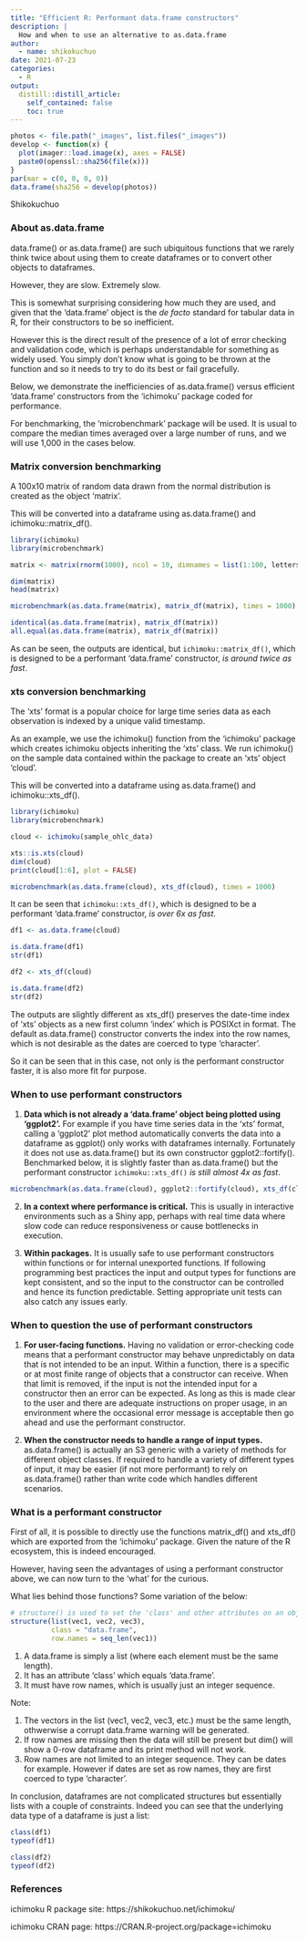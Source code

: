 ```yaml
---
title: "Efficient R: Performant data.frame constructors"
description: |
  How and when to use an alternative to as.data.frame
author:
  - name: shikokuchuo
date: 2021-07-23
categories:
  - R
output:
  distill::distill_article:
    self_contained: false
    toc: true
---
```


```r

photos <- file.path("_images", list.files("_images"))
develop <- function(x) {
  plot(imager::load.image(x), axes = FALSE)
  paste0(openssl::sha256(file(x)))
}
par(mar = c(0, 0, 0, 0))
data.frame(sha256 = develop(photos))

```
<aside> Shikokuchuo </aside>

### About as.data.frame

data.frame() or as.data.frame() are such ubiquitous functions that we rarely think twice about using them to create dataframes or to convert other objects to dataframes.

However, they are slow. Extremely slow.

This is somewhat surprising considering how much they are used, and given that the 'data.frame' object is the *de facto* standard for tabular data in R, for their constructors to be so inefficient.

However this is the direct result of the presence of a lot of error checking and validation code, which is perhaps understandable for something as widely used. You simply don't know what is going to be thrown at the function and so it needs to try to do its best or fail gracefully.

Below, we demonstrate the inefficiencies of as.data.frame() versus efficient 'data.frame' constructors from the 'ichimoku' package coded for performance.

For benchmarking, the 'microbenchmark' package will be used. It is usual to compare the median times averaged over a large number of runs, and we will use 1,000 in the cases below.

### Matrix conversion benchmarking

A 100x10 matrix of random data drawn from the normal distribution is created as the object 'matrix'.

This will be converted into a dataframe using as.data.frame() and ichimoku::matrix_df().

```r

library(ichimoku)
library(microbenchmark)

matrix <- matrix(rnorm(1000), ncol = 10, dimnames = list(1:100, letters[1:10]))

dim(matrix)
head(matrix)

microbenchmark(as.data.frame(matrix), matrix_df(matrix), times = 1000)

identical(as.data.frame(matrix), matrix_df(matrix))
all.equal(as.data.frame(matrix), matrix_df(matrix))

```

As can be seen, the outputs are identical, but `ichimoku::matrix_df()`, which is designed to be a performant 'data.frame' constructor, *is around twice as fast*.

### xts conversion benchmarking

The 'xts' format is a popular choice for large time series data as each observation is indexed by a unique valid timestamp.

As an example, we use the ichimoku() function from the 'ichimoku' package which creates ichimoku objects inheriting the 'xts' class. We run ichimoku() on the sample data contained within the package to create an 'xts' object 'cloud'.

This will be converted into a dataframe using as.data.frame() and ichimoku::xts_df().

```r

library(ichimoku)
library(microbenchmark)

cloud <- ichimoku(sample_ohlc_data)

xts::is.xts(cloud)
dim(cloud)
print(cloud[1:6], plot = FALSE)

microbenchmark(as.data.frame(cloud), xts_df(cloud), times = 1000)

```

It can be seen that `ichimoku::xts_df()`, which is designed to be a performant 'data.frame' constructor, *is over 6x as fast*.

```r

df1 <- as.data.frame(cloud)

is.data.frame(df1)
str(df1)

df2 <- xts_df(cloud)

is.data.frame(df2)
str(df2)

```

The outputs are slightly different as xts_df() preserves the date-time index of 'xts' objects as a new first column 'index' which is POSIXct in format. The default as.data.frame() constructor converts the index into the row names, which is not desirable as the dates are coerced to type 'character'.

So it can be seen that in this case, not only is the performant constructor faster, it is also more fit for purpose.

### When to use performant constructors

1. **Data which is not already a 'data.frame' object being plotted using 'ggplot2'.** For example if you have time series data in the 'xts' format, calling a 'ggplot2' plot method automatically converts the data into a dataframe as ggplot() only works with dataframes internally. Fortunately it does not use as.data.frame() but its own constructor ggplot2::fortify(). Benchmarked below, it is slightly faster than as.data.frame() but the performant constructor `ichimoku::xts_df()` *is still almost 4x as fast*.

```r

microbenchmark(as.data.frame(cloud), ggplot2::fortify(cloud), xts_df(cloud), times = 1000)

```

2. **In a context where performance is critical.** This is usually in interactive environments such as a Shiny app, perhaps with real time data where slow code can reduce responsiveness or cause bottlenecks in execution.

3. **Within packages.** It is usually safe to use performant constructors within functions or for internal unexported functions. If following programming best practices the input and output types for functions are kept consistent, and so the input to the constructor can be controlled and hence its function predictable. Setting appropriate unit tests can also catch any issues early.

### When to question the use of performant constructors

1. **For user-facing functions.** Having no validation or error-checking code means that a performant constructor may behave unpredictably on data that is not intended to be an input. Within a function, there is a specific or at most finite range of objects that a constructor can receive. When that limit is removed, if the input is not the intended input for a constructor then an error can be expected. As long as this is made clear to the user and there are adequate instructions on proper usage, in an environment where the occasional error message is acceptable then go ahead and use the performant constructor.

2. **When the constructor needs to handle a range of input types.** as.data.frame() is actually an S3 generic with a variety of methods for different object classes. If required to handle a variety of different types of input, it may be easier (if not more performant) to rely on as.data.frame() rather than write code which handles different scenarios.

### What is a performant constructor

First of all, it is possible to directly use the functions matrix_df() and xts_df() which are exported from the 'ichimoku' package. Given the nature of the R ecosystem, this is indeed encouraged.

However, having seen the advantages of using a performant constructor above, we can now turn to the 'what' for the curious.

What lies behind those functions? Some variation of the below:

```r

# structure() is used to set the 'class' and other attributes on an object
structure(list(vec1, vec2, vec3),
          class = "data.frame",
          row.names = seq_len(vec1))

```


1. A data.frame is simply a list (where each element must be the same length).
2. It has an attribute 'class' which equals 'data.frame'.
3. It must have row names, which is usually just an integer sequence. 

Note:

1. The vectors in the list (vec1, vec2, vec3, etc.) must be the same length, othwerwise a corrupt data.frame warning will be generated.
2. If row names are missing then the data will still be present but dim() will show a 0-row dataframe and its print method will not work.
3. Row names are not limited to an integer sequence. They can be dates for example. However if dates are set as row names, they are first coerced to type 'character'.

In conclusion, dataframes are not complicated structures but essentially lists with a couple of constraints. Indeed you can see that the underlying data type of a dataframe is just a list:

```r

class(df1)
typeof(df1)

class(df2)
typeof(df2)

```

### References

ichimoku R package site: https://shikokuchuo.net/ichimoku/

ichimoku CRAN page: https://CRAN.R-project.org/package=ichimoku
